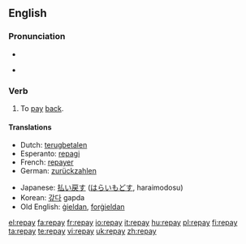 ==English==

===Pronunciation===
* {{IPA|/ɻi'peɪ/}}
* {{audio|en-us-repay.ogg|Audio (US)}}
*: {{rhymes|eɪ}}

===Verb===
{{en-verb|repays|repaying|repaid|repaid}}

# To [[pay]] [[back]].

====Translations====
{{trans-top|to pay back}}
* Dutch: [[terugbetalen]]
* Esperanto: [[repagi]]
* French: [[repayer]]
* German: [[zurückzahlen]]
{{trans-mid}}
* Japanese: [[払い戻す]] ([[はらいもどす]], haraimodosu)
* Korean: [[갚다]] gapda
* Old English: [[gieldan|ġieldan]], [[forgieldan|forġieldan]]
{{trans-bottom}}

[[el:repay]]
[[fa:repay]]
[[fr:repay]]
[[io:repay]]
[[it:repay]]
[[hu:repay]]
[[pl:repay]]
[[fi:repay]]
[[ta:repay]]
[[te:repay]]
[[vi:repay]]
[[uk:repay]]
[[zh:repay]]